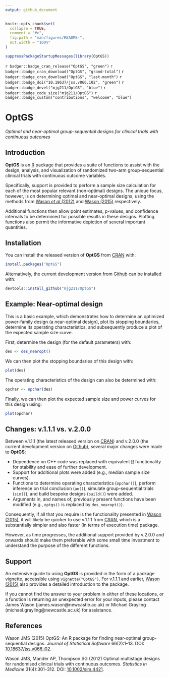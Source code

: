 ```yaml
---
output: github_document
---
```


<!-- README.md is generated from README.Rmd. Please edit that file -->

```r
knitr::opts_chunk$set(
  collapse = TRUE,
  comment = "#>",
  fig.path = "man/figures/README-",
  out.width = "100%"
)
```

```r
suppressPackageStartupMessages(library(OptGS))
```

`r badger::badge_cran_release("OptGS", "green")`
`r badger::badge_cran_download("OptGS", "grand-total")`
`r badger::badge_cran_download("OptGS", "last-month")`
`r badger::badge_doi("10.18637/jss.v066.i02", "green")`
`r badger::badge_devel("mjg211/OptGS", "blue")`
`r badger::badge_code_size("mjg211/OptGS")`
`r badger::badge_custom("contributions", "welcome", "blue")`

# OptGS

*Optimal and near-optimal group-sequential designs for clinical trials with continuous outcomes*

## Introduction

__OptGS__ is an [R](https://www.r-project.org/) package that provides a suite of functions to assist with the design, analysis, and visualization of randomized two-arm group-sequential clinical trials with continuous outcome variables.

Specifically, support is provided to perform a sample size calculation for each
of the most popular relevant (non-optimal) designs. The unique focus, however,
is on determining optimal and near-optimal designs, using the methods from
[Wason *et al* (2012)](https://doi.org/10.1002/sim.4421) and [Wason (2015)](https://doi.org/10.18637/jss.v066.i02) respectively.

Additional functions then allow point estimates, p-values, and confidence
intervals to be determined for possible results in these designs. Plotting
functions also permit the informative depiction of several important quantities.

## Installation

You can install the released version of __OptGS__ from
[CRAN](https://cran.r-project.org/web/packages/OptGS/index.html) with:

``` r
install.packages("OptGS")
```

Alternatively, the current development version from
[Github](https://github.com/mjg211/OptGS) can be installed with:

``` r
devtools::install_github("mjg211/OptGS")
```

## Example: Near-optimal design

This is a basic example, which demonstrates how to determine an optimized
power-family design (a near-optimal design), plot its stopping boundaries,
determine its operating characteristics, and subsequently produce a plot of the
expected sample size curve.

First, determine the design (for the default parameters) with:

```r
des <- des_nearopt()
```

We can then plot the stopping boundaries of this design with:

```r
plot(des)
```

The operating characteristics of the design can also be determined with:

```r
opchar <- opchar(des)
```

Finally, we can then plot the expected sample size and power curves for this design using:

```r
plot(opchar)
```

## Changes: v.1.1.1 vs. v.2.0.0

Between v.1.1.1 (the latest released version on
[CRAN](https://cran.r-project.org/web/packages/OptGS/index.html)) and v.2.0.0 (the current development version on [Github](https://github.com/mjg211/OptGS)), several major changes were made to __OptGS__:

- Dependence on C++ code was replaced with equivalent [R](https://www.r-project.org/) functionality for stability and ease of further development.
- Support for additional plots were added (e.g., median sample size curves).
- Functions to determine operating characteristics (`opchar()`), perform
inference on trial conclusion (`an()`), simulate group-sequential trials (`sim()`), and build bespoke designs (`build()`) were added.
- Arguments in, and names of, previously present functions have been modified
(e.g., `optgs()` is replaced by `des_nearopt()`).

Consequently, if all that you require is the functionality presented in [Wason (2015)](https://doi.org/10.18637/jss.v066.i02), it will likely be quicker to use v.1.1.1 from [CRAN](https://CRAN.R-project.org), which is a substantially simpler and also faster (in terms of execution time) package.

However, as time progresses, the additional support provided by
v.2.0.0 and onwards should make them preferable with some small time investment
to understand the purpose of the different functions.

## Support

An extensive guide to using __OptGS__ is provided in the form of a package
vignette, accessible using `vignette("OptGS")`. For v.1.1.1 and earlier, [Wason (2015)](https://doi.org/10.18637/jss.v066.i02) also provides a detailed
introduction to the package.

If you cannot find the answer to your problem in either of these locations, or
a function is returning an unexpected error for your inputs, please contact
James Wason (james.wason@newcastle.ac.uk) or Michael Grayling
(michael.grayling@newcastle.ac.uk) for assistance.

## References

Wason JMS (2015) OptGS: An R package for finding near-optimal group-sequential
designs. *Journal of Statistical Software* 66(2):1--13. DOI: [10.18637/jss.v066.i02](https://doi.org/10.18637/jss.v066.i02).

Wason JMS, Mander AP, Thompson SG (2012) Optimal multistage designs for randomised clinical trials with continuous outcomes. *Statistics in Medicine* 31(4):301--312. DOI: [10.1002/sim.4421](https://doi.org/10.1002/sim.4421).
